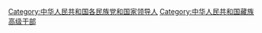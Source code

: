 [[Category:中华人民共和国各民族党和国家领导人|Category:中华人民共和国各民族党和国家领导人]]
[[Category:中华人民共和国藏族高级干部|Category:中华人民共和国藏族高级干部]]